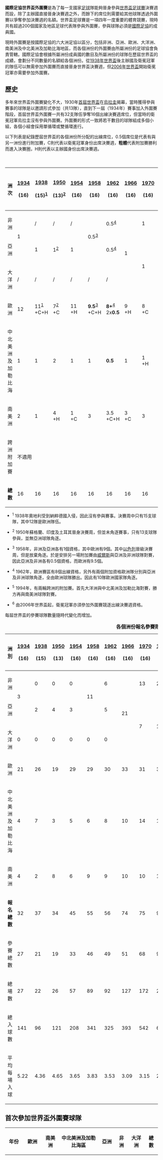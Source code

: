 {{noteTA
|G1=Football
}}
'''國際足協世界盃外圍賽'''是為了每一支國家[[足球|足球]]隊能夠晉身參與[[世界盃足球賽|世界盃足球賽]]決賽週而設，除了主辦國直接晉身決賽週之外，而餘下的席位則需要給其他球隊透過外圍賽以爭奪參加決賽週的名額。世界盃足球賽是一項四年一度重要的體育競賽，現時共有超過200個國家及地區足球代表隊參與外圍賽，參與球隊必須是[[國際足協|國際足協]]的成員國。

現時外圍賽是按國際足協的六大洲足協以區分，包括非洲、亞洲、歐洲、大洋洲、南美洲及中北美洲及加勒比海地區，而各個洲份的外圍賽由所屬洲份的足球協會負責管轄。國際足協會根據所屬洲份成員國的數目及所屬洲份的球隊在歷屆世界盃的成績，會劃分不同數量的名額給各個洲份。從[[1938年世界盃足球賽|1938年世界盃]]後主辦國及衛冕冠軍的隊伍可以無需參加外圍賽而直接晉身世界盃決賽週，但[[2006年世界盃足球賽|2006年世界盃]]開始衛冕冠軍亦需要參加外圍賽。

== 歷史 ==
多年來世界盃外圍賽變化不大，1930年[[1930年世界盃足球賽|首屆世界盃]]在[[烏拉圭|烏拉圭]]揭幕，當時獲得參與賽事的球隊是以邀請形式參加（共13隊），直到下一屆（1934年）賽事加入外圍賽階段，首屆世界盃外圍賽一共有32支隊伍爭奪16個出線決賽週席位，但當時的衛冕冠軍烏拉圭沒有參與外圍賽。外圍賽的形式一致將若干數目的球隊組成多個小組，各個小組會採用單循環或雙循環進行。

以下列表是紀錄歷屆世界盃的各個洲份所分配的出線席位，0.5個席位是代表有與另一洲份進行附加賽，C則代表以衛冕冠軍身份出席決賽週，'''粗體'''代表附加賽勝利而進入決賽圈，H則代表以主辦國身份出席決賽週。

{| class="wikitable"
|+'''各個洲份所分配的出線席位'''
|- style="background:#cccccc;" align=center
!洲次
![[1934年世界盃外圍賽|1934]]<br />{{flagicon|KIT}}<br />(16)
![[1938年世界盃外圍賽|1938]]<br />{{flagicon|France}}<br />(15)<sup>[[#1938q|1]]</sup>
![[1950年世界盃外圍賽|1950]]<br />{{flagicon|BRA|variant=1889}}<br />(13)<sup>[[#1950q|2]]</sup>
![[1954年世界盃外圍賽|1954]]<br />{{flagicon|Switzerland}}<br />(16)
![[1958年世界盃外圍賽|1958]]<br />{{flagicon|Sweden}}<br />(16)
![[1962年世界盃外圍賽|1962]]<br />{{flagicon|Chile}}<br />(16)
![[1966年世界盃外圍賽|1966]]<br />{{flagicon|England}}<br />(16)
![[1970年世界盃外圍賽|1970]]<br />{{flagicon|Mexico}}<br />(16)
![[1974年世界盃外圍賽|1974]]<br />{{flagicon|West Germany}}<br />(16)
![[1978年世界盃外圍賽|1978]]<br />{{flagicon|Argentina}}<br />(16)
![[1982年世界盃外圍賽|1982]]<br />{{flagicon|Spain}}<br />(24)
![[1986年世界盃外圍賽|1986]]<br />{{flagicon|Mexico}}<br />(24)
![[1990年世界盃外圍賽|1990]]<br />{{flagicon|Italy}}<br />(24)
![[1994年世界盃外圍賽|1994]]<br />{{flagicon|United States}}<br />(24)
![[1998年世界盃外圍賽|1998]]<br />{{flagicon|France}}<br />(32)
![[2002年世界盃外圍賽|2002]]<br />{{flagicon|South Korea}}<br>{{flagicon|Japan}}<br />(32)
![[2006年世界盃外圍賽|2006]]<br />{{flagicon|Germany}}<br />(32)<sup>[[#2006q|6]]</sup>
![[2010年世界盃外圍賽|2010]]<br />{{flagicon|South Africa}}<br />(32)
![[2014年世界盃外圍賽|2014]]<br />{{flagicon|Brazil}}<br />(32)
![[2018年世界盃外圍賽|2018]]<br>{{Flagicon|Russia}}<br>(32)
![[2022年國際足總世界盃外圍賽|2022]]<br>{{Flagicon|Qatar}}<br>(32)
![[2026年世界盃外圍賽|2026]]<br>{{flagicon|Canada}}<br>{{flagicon|United States}}<br>{{flagicon|Mexico}}<br>(48)
|- valign="center" align=center
|非洲
|rowspan="2" valign="center"|1||/||/||/||rowspan="2" valign="center"|0.5<sup>[[#1958q|3]]</sup>||0.5<sup>[[#1962q|4]]</sup>||rowspan="3" valign="center"|1||1||1||1||2||2||2||3||5||5||5||5<br />+H||5||5||5||9
|- valign="center" align=center
|亞洲
|1||1<sup>[[#1950q|2]]</sup>||1||0.5<sup>[[#1962q|4]]</sup>||rowspan="2" valign="center"|1||rowspan="2" valign="center"|1||rowspan="2" valign="center"|1||rowspan="2" valign="center"|2||2||2||2||'''3.5'''||2.5<br />+2H||4.5||4.5||4.5||'''4.5'''||4.5<br>+H||8
|- valign="center" align=center
|大洋洲
|/||/||/||/||/||/||0.5||0.5||0.25<sup>[[#1994q|5]]</sup>||0.5||0.5||'''0.5'''||'''0.5'''||0.5||0.5||0.5||1
|- valign="center" align=center
|歐洲
|12||11<sup>[[#1938q|1]]</sup><br />+C+H||7<sup>[[#1950q|2]]</sup><br />+C||11<br />+H||'''9.5'''<sup>[[#1958q|3]]</sup><br />+C+H||'''8+'''<sup>[[#1962q|4]]</sup><br />2x'''0.5'''||9<br />+H||8<br />+C||8.5<br />+H||'''8.5'''<br />+C||13<br />+H||'''12.5'''<br />+C||13<br />+H||12<br />+C||14<br />+H||'''13.5'''<br />+C||13<br />+H||13||13||13<br />+H||13||16
|- valign="center" align=center
|中北美洲及加勒比海
|1||1||2||1||1||'''0.5'''||1||1<br />+H||1||1||2||1<br />+H||2||1.25<sup>[[#1994q|5]]</sup><br />+H||3||3||'''3.5'''||3.5||'''3.5'''||'''3.5'''||3.5||6
|-valign="center" align=center
|南美洲
|2||1||4<br />+H||1<br />+C||3||3.5<br />+C+H||3<br />+C||3||'''2.5'''<br />+C||2.5<br />+H||3<br />+C||4||'''2.5'''<br />+C||'''3.5'''<sup>[[#1994q|5]]</sup>||4<br />+C||'''4.5'''||4.5||'''4.5'''||'''4.5'''<br />+H||4.5||4.5||6
|-valign="center" align=center
|跨洲附加賽
| colspan="21" |不適用
|2
|- style="background:#fdd; text-align:center;"
|'''總數'''
|16||16||16||16||16||16||16||16||16||16||24||24||24||24||32||32||32||32||32||32||32||48
|}

* <div id="1938q"><sup>1</sup> 1938年奧地利受到納粹德國入侵，因此沒有參與賽事。決賽周中只有15支球隊，其中12隊是歐洲隊伍。
* <div id="1950q"><sup>2</sup> 1950年蘇格蘭、印度及土耳其晉身決賽周，但並未角逐賽事，只有13支球隊參與，並無亞洲球隊角逐。
* <div id="1958q"><sup>3</sup> 1958年，非洲及亞洲各有1個資格，其中歐洲有9個。其中[[以色列足球國家隊|以色列]]晉級決賽周，但是放棄角逐。於是安排另一場附加賽由[[威爾斯足球代表隊|威爾斯]]與亞洲及非洲球隊對賽，因此亞洲及非洲各有0.5個資格，而歐洲有9.5個。
* <div id="1962q"><sup>4</sup> 1962年，歐洲賽區有8個出線資格，另外有兩個附加資格歐洲隊分別與亞洲及非洲球隊角逐，全由歐洲球隊勝出。因此有10隊歐洲國家隊角逐。
* <div id="1994q"><sup>5</sup> 1994年，有兩輪跨洲的附加賽。首先大洋洲與中北美洲及加勒比海對賽，勝方再與南美洲球隊對賽。
* <div id="2006q"><sup>6</sup> 由2006年世界盃起，衛冕冠軍亦須參加外圍賽競逐出線決賽週資格。

每屆世界盃的參賽球隊數量隨時代變化而增加。

{| class="wikitable"
|+'''各個洲份報名參賽隊伍的數目（包括報名後退出／被取消資格）'''
|- style="background:#cccccc;" align=center
!洲別
![[1934年世界盃外圍賽|1934]]<br />{{flagicon|Italy|1861}}<br />(16)
![[1938年世界盃外圍賽|1938]]<br />{{flagicon|France}}<br />(15)
![[1950年世界盃外圍賽|1950]]<br />{{flagicon|Brazil|1889}}<br />(13)
![[1954年世界盃外圍賽|1954]]<br />{{flagicon|Switzerland}}<br />(16)
![[1958年世界盃外圍賽|1958]]<br />{{flagicon|Sweden}}<br />(16)
![[1962年世界盃外圍賽|1962]]<br />{{flagicon|Chile}}<br />(16)
![[1966年世界盃外圍賽|1966]]<br />{{flagicon|England}}<br />(16)
![[1970年世界盃外圍賽|1970]]<br />{{flagicon|Mexico}}<br />(16)
![[1974年世界盃外圍賽|1974]]<br />{{flagicon|West Germany}}<br />(16)
![[1978年世界盃外圍賽|1978]]<br />{{flagicon|Argentina}}<br />(16)
![[1982年世界盃外圍賽|1982]]<br />{{flagicon|Spain}}<br />(24)
![[1986年世界盃外圍賽|1986]]<br />{{flagicon|Mexico}}<br />(24)
![[1990年世界盃外圍賽|1990]]<br />{{flagicon|Italy}}<br />(24)
![[1994年世界盃外圍賽|1994]]<br />{{flagicon|United States}}<br />(24)
![[1998年世界盃外圍賽|1998]]<br />{{flagicon|France}}<br />(32)
![[2002年世界盃外圍賽|2002]]<br />{{flagicon|South Korea}}<br>{{flagicon|Japan}}<br />(32)
![[2006年世界盃外圍賽|2006]]<br />{{flagicon|Germany}}<br />(32)
![[2010年世界盃外圍賽|2010]]<br />{{flagicon|South Africa}}<br />(32)
![[2014年世界盃外圍賽|2014]]<br />{{flagicon|Brazil}}<br />(32)
![[2018年世界盃外圍賽|2018]]<br />{{flagicon|Russia}}<br />(32)
|- valign="center" align=center
|非洲
|rowspan="2"|3||0||0||0||rowspan="2"|11||6||rowspan="3"|21||13||24||26||29||29||26||40||38||51||51||53||52||54
|- valign="center" align=center
|亞洲
|2||4||3||5||rowspan="2"|7||rowspan="2"|18||rowspan="2"|22||rowspan="2"|21||27||26||29||36||42||39||43||43||46
|- valign="center" align=center
|大洋洲
|0||0||0||0||0||0||4||5||7||10||10||12||11||11||11
|- valign="center" align=center
|歐洲
|21||26||19||29||29||30||33||31||33||32||34||33||33||39||50||51||52||53||53||54
|- valign="center" align=center
|中北美洲及加勒比海
|4||7||3||5||6||8||10||14||14||17||15||18||16||23||30||35||34||35||35||35
|- valign="center" align=center
|南美洲
|4||2||8||6||9||9||10||10||10||10||10||10||10||9||10||10||10||10||10||10
|- style="background:#ffdddd;" valign="center" align=center
|'''報名總數'''
|32||37||34||45||55||56||74||75||99||107||109||121||116||147||174||199||198||205||204||210
|-valign="center" align=center
|參賽總數
|27||21||19||33||46||49||51||68||90||95||103||110||103||130||168||193||194||200||203||208
|-valign="center" align=center
|總場數
|27||22||26||57||89||92||127||172||226||252||306||308||314||497||643||777||853||828||820||872
|-valign="center" align=center
|總入球數
|141||96||121||208||341||325||393||542||620||723||797||801||735||1446||1922||2452||2464||2344||2303||2454
|-valign="center" align=center
|平均每場入球
|5.22||4.36||4.65||3.65||3.83||3.53||3.09||3.15||2.74||2.87||2.60||2.60||2.34||2.91||2.99||3.16||2.91||2.75||2.81||2.81
|}

==首次參加世界盃外圍賽球隊==
{| class="wikitable" style="text-align: left;"
|-
!年份
!歐洲
!南美洲
!中北美洲及加勒比海區
!亞洲
!非洲
!大洋洲
!總數
|-
|style="text-align:center;"|{{flagicon|Italy|1861}}<br>[[1934年世界盃外圍賽|1934]]
|{{fb|AUT}}<br>{{fb|BEL}}<br>{{fb|BUL}}<br>{{fb|TCH}}<br>{{fb|EST}}<br>{{fb|FRA}}<br>{{fb|DEU|empire}}<br>{{fb|GRE|old}}<br>{{fb|HUN|1920}}<br>{{fb|IRL|name=愛爾蘭自由邦}}<br>{{fb|ITA|1861}}<sup>[[#ITAq|1]]</sup><br>{{fb|LTU|1918}}<br>{{flagicon|LUX}} [[盧森堡國家足球隊|盧森堡]]<br>{{fb|NED}}<br>{{fb|POL}}<br>{{fb|POR}}<br>{{fb|ROU}}<br>{{fb|ESP|1931}}<br>{{fb|SWE}}<br>{{fb|SUI}}<br>''{{fb|TUR}}''<br>{{fb|YUG}}||''{{fb|BRA}}''<br>''{{fb|PER}}''<br>''{{fb|ARG}}''<br>''{{fb|CHI}}''<sup>[[#1934q|2]]</sup>||{{fb|CUB}}<br>{{fb|Haiti|civil}}<br>{{fb|MEX|1934}}<br>{{fb|USA}}||{{flagicon|Palestine|Mandate}} [[以色列國家足球隊|以色列]]||{{fb|EGY|1922}}||沒有||27 
|-
|style="text-align:center;"|{{flagicon|France}}<br>[[1938年世界盃外圍賽|1938]]
|{{fb|FIN}}<br>{{flagicon|LVA}} [[拉脫維亞國家足球隊|拉脫維亞]]<br>{{fb|NOR}}||''{{fb|COL}}''||{{fb|CRC}}''<br>''[[File:Flag_of_Dutch_Guyana.svg|25px]] [[蘇利南國家足球隊|蘇利南]]''<br>''{{fb|SLV}}''||''{{fb|JPN}}''<br>{{fb|Dutch East Indies}}||沒有||沒有||4
|-
|style="text-align:center;"|{{flagicon|Brazil|1889}}<br>[[1950年世界盃外圍賽|1950]]
|{{fb|ENG}}<br>{{fb|NIR}}<br>{{fb|SCO}}<br>{{fb|WAL}}<br>{{fb|YUG}}<sup>[[#SFRYUGq|3]]</sup>||{{fb|BOL}}<br>{{fb|CHI}}<br>{{fb|PAR}}<br>''{{fb|ECU}}''<br>{{fb|URU}}||沒有||{{fb|ISR}}<sup>[[#ISRq|4]]</sup><br>{{fb|SYR|1932}}<br>''{{fb|Burma}}''<br>''{{fb|PHI}}''<br>''{{fb|IDN}}''<br>{{fb|IND}}||沒有||沒有||7
|-
|style="text-align:center;"|{{flagicon|Switzerland}}<br>[[1954年世界盃外圍賽|1954]]
|{{fb|SAA}}<br>{{fb|TUR}}<br>{{fb|FRG}}||{{fb|BRA|}}<br>{{fb|CHI}}<br>{{fb|PAR}}||沒有||{{fb|JPN}}<br>{{fb|KOR}}<br>''{{fb|ROC}}''<br>''{{fb|South Vietnam}}''||沒有||沒有||8
|-
|style="text-align:center;"|{{flagicon|Sweden}}<br>[[1958年世界盃外圍賽|1958]]
|{{fb|DEN}}<br>{{flagicon|East Germany}} [[東德國家足球隊|東德]]<br>{{fb|ISL}}<br>{{fb|URS|1955}}||{{fb|ARG|alt}}<br>{{fb|BOL}}<br>{{fb|COL}}<br>{{fb|PER}}<br>{{fb|URU}}<br>''{{fb|VEN}}''||{{fb|CAN|1957}}<br>{{fb|CRC}}<br>{{fb|GUA}}<br>{{fb|ANT|1959}}||{{fb|CHN}}<br>{{fb|IDN}}<br>''{{fb|HKG|1910}}''||{{fb|SUD|1956}}<br>''{{fb|ETH|1897}}''||沒有||17
|-
|style="text-align:center;"|{{flagicon|Chile}}<br>[[1962年世界盃外圍賽|1962]]
|{{fb|CYP}}||{{fb|ECU}}<br>{{fb|Dutch Guiana}}||{{fb|HON}}||沒有||{{fb|ETH|1897}}<br>{{fb|GHA}}<br>{{fb|MAR}}<br>{{fb|NGA}}<br>{{fb|TUN}}<br>''{{fb|UAR}}''||沒有||10
|-
|style="text-align:center;"|{{flagicon|England}}<br>[[1966年世界盃外圍賽|1966]]
|{{fb|ALB|1946}}||{{fb|VEN|1930}}||{{fb|JAM}}<br>{{fb|TRI}}||{{fb|PRK}}||''{{fb|CGO}}''<br>''{{fb|LBR}}''<br>''{{fb|GUI}}''<br>''{{fb|ALG}}''<br>''{{fb|LBY|1951}}''<br>''{{fb|CMR|1961}}''<br>''{{fb|MLI}}''<br>''{{fb|SEN}}''<br>''{{fb|GAB}}''<br>''{{fb|RSA|1928}}''||{{fb|AUS}}||6
|-
|style="text-align:center;"|{{flagicon|Mexico}}<br>[[1970年世界盃外圍賽|1970]]
|沒有||沒有||{{fb|BER}}<br>{{fb|SLV}}||沒有||{{fb|ALG}}<br>{{fb|CMR}}<br>{{fb|LBY|1951}}<br>{{fb|Rhodesia}}<br>{{fb|SEN}}<br>{{fb|ZAM}}||{{fb|NZL}}||9
|-
|style="text-align:center;"|{{flagicon|West Germany}}<br>[[1974年世界盃外圍賽|1974]]
|{{fb|MLT}}||沒有||{{fb|ATG}}<br>{{fb|PUR}}||{{fb|HKG|1959}}<br>{{fb|IRN|1964}}<br>{{fb|IRQ|1963}}<br>{{fb|KUW}}<br>{{fb|MAS}}<br>{{fb|South Vietnam}}<br>{{fb|THA}}||{{fb|CGO|1970}}<br>{{fb|CIV}}<br>{{fb|Dahomey}}<br>{{fb|GUI}}<br>{{fb|KEN}}<br>{{fb|LES|1966}}<br>{{fb|MRI}}<br>''{{fb|MAD}}''<br>{{fb|SLE}}<br>{{fb|TAN}}<br>{{fb|TOG}}<br>{{fb|ZAI}}||沒有||21
|-
|style="text-align:center;"|{{flagicon|Argentina}}<br>[[1978年世界盃外圍賽|1978]]
|沒有||{{fb|GUY}}<br>{{fb|SUR}}<sup>[[#SURq|5]]</sup>||{{fb|BAR}}<br>{{fb|DOM}}<br>{{fb|PAN}}||{{fb|BHR}}<br>{{fb|TPE}}<br>{{fb|QAT}}<br>{{fb|KSA}}<br>{{fb|SIN}}<br>''{{fb|SRI}}''<br>''{{fb|UAE}}''||{{fb|MWI}}<br>{{fb|MTN}}<br>{{fb|NIG}}<br>{{fb|UGA}}<br>{{fb|Upper Volta}}<br>''{{fb|CTA}}''||沒有||15
|-
|style="text-align:center;"|{{flagicon|Spain}}<br>[[1982年世界盃外圍賽|1982]]
|沒有||沒有||{{fb|GRN}}||{{fb|MAC|colonial}}||{{fb|GAM}}<br>{{fb|LBR}}<br>{{fb|MAD}}<br>{{fb|MOZ|1975}}<br>{{fb|SOM}}<br>{{fb|ZIM}}<sup>[[#ZIMq|6]]</sup>||{{fb|FIJ}}||9
|-
|style="text-align:center;"|{{flagicon|Mexico}}<br>[[1986年世界盃外圍賽|1986]]
|沒有||沒有||沒有||{{fb|BAN}}<br>{{fb|BRU}}<br>{{fb|IND}}<br>{{fb|JOR}}<br>{{fb|NEP}}<br>{{fb|North Yemen}}<br>{{fb|South Yemen}}<br>{{fb|UAE}}<br>''{{fb|OMA}}''<br>''{{fb|LIB}}''||{{fb|ANG}}<br>{{fb|BEN|1975}}<sup>[[#BENq|7]]</sup>||沒有||10
|-
|style="text-align:center;"|{{flagicon|Italy}}<br>[[1990年世界盃外圍賽|1990]]
|沒有||沒有||''{{fb|BLZ}}''||{{fb|OMA}}<br>{{fb|PAK}}<br>''{{fb|MDV}}''||{{fb|BFA}}<sup>[[#BFAq|8]]</sup><br>{{fb|GAB}}<br>''{{fb|RWA|1962}}''||沒有||4
|-
|style="text-align:center;"|{{flagicon|United States}}<br>[[1994年世界盃外圍賽|1994]]
|{{fb|FRO}}<br>{{fb|RUS}}<br>{{fb|SMR}}||沒有||{{fb|NCA}}<br>{{fb|LCA}}<br>{{fb|VIN}}||''{{fb|MYA}}''<br>{{fb|LIB}}<br>{{fb|SRI}}<br>{{fb|VIE}}<br>{{fb|YEM}}<sup>[[#reunq|9]]</sup>||{{fb|BOT}}<br>{{fb|BDI}}<br>''{{fb|STP}}''<br>{{fb|NAM}}<br>{{fb|RSA|1928}}<br>{{fb|SWZ}}||{{fb|SOL}}<br>{{fb|TAH}}<br>{{fb|VAN}}<br>{{fb|WSM}}||18
|-
|style="text-align:center;"|{{flagicon|France}}<br>[[1998年世界盃外圍賽|1998]]
|{{fb|ARM}}<br>{{fb|AZE}}<br>{{fb|BLR}}<br>{{fb|BIH|1992}}<br>{{fb|CRO}}<br>{{fb|CZE}}<sup>[[#splitq|10]]</sup><br>{{fb|GEO|1990}}<br>{{fb|GER}}<sup>[[#reunq|9]]</sup><br>{{fb|LIE}}<br>{{fb|MKD}}<br>{{fb|MDA}}<br>{{fb|SVK}}<sup>[[#splitq|10]]</sup><br>{{fb|SVN}}<br>{{fb|UKR}}<br>{{fb|Yugoslavia|FR}}<sup>[[#FRYUGq|11]]</sup>||沒有||{{fb|ARU}}<br>{{fb|BLZ}}<br>{{fb|CAY}}<br>{{fb|DMA}}<br>''{{fb|BAH}}''<br>{{fb|SKN}}||{{fb|CAM}}<br>{{fb|KAZ}}<br>{{fb|KGZ}}<br>{{fb|MDV}}<br>{{fb|PHI}}<br>{{fb|TJK}}<br>{{fb|TKM}}<br>{{fb|UZB}}||{{fb|COD|1997}}<sup>[[#CODq|12]]</sup><br>{{fb|GNB}}<br>{{fb|RWA|1962}}||{{fb|COK}}<br>{{fb|PNG}}<br>{{fb|SAM}}<br>{{fb|TGA}}||35
|-
|style="text-align:center;"|{{flagicon|South Korea}}{{flagicon|Japan}}<br>[[2002年世界盃外圍賽|2002]]
|{{fb|AND}}||沒有||{{fb|AIA}}<br>{{fb|BAH}}<br>{{fb|VGB}}<br>{{fb|MSR}}<br>{{fb|TCA}}<br>{{fb|VIR}}||{{fb|GUM}}<br>{{fb|LAO}}<br>{{fb|MGL}}<br>{{fb|PLE}}||{{fb|CPV}}<br>{{fb|CTA}}<br>{{fb|CHA}}<br>{{fb|DJI}}<br>{{fb|EQG}}<br>{{fb|ERI}}<br>{{fb|MLI}}<br>{{fb|STP}}<br>{{fb|SEY}}||{{fb|ASA}}||21
|-
|style="text-align:center;"|{{flagicon|Germany}}<br>[[2006年世界盃外圍賽|2006]]
|{{fb|SCG}}<sup>[[#SCGq|13]]</sup>||沒有||沒有||{{fb|AFG|2002}}||沒有||{{fb|NCL}}<sup>[[#nonq|14]]</sup>||3
|-
|style="text-align:center;"|{{flagicon|South Africa}}<br>[[2010年世界盃外圍賽|2010]]
|{{fb|MNE}}<sup>[[#splitq|10]]</sup><br>{{fb|SRB}}<sup>[[#splitq|10]]</sup>||沒有||沒有||{{fb|MYA}}<br>{{fb|TLS}}||{{fb|COM}}||{{fb|TUV}}<sup>[[#nonq|14]]</sup>||6
|-
|style="text-align:center;"|{{flagicon|Brazil}}<br>[[2014年世界盃外圍賽|2014]]
|沒有||沒有||沒有||沒有||沒有||沒有||0
|-
|style="text-align:center;"|{{flagicon|Russia}}<br>[[2018年世界盃外圍賽|2018]]
| {{fb|GIB}} <br> {{fb|科索沃}}||沒有||沒有||{{fb|BHU}}||{{fb|SSD}}||沒有||4
|}

*<div id="ITAq"><sup>1</sup> 儘管義大利是主辦國，義大利必須參加外圍賽。
*<div id="1934q"><sup>2</sup> 只有曾參加至少一場比賽的球隊才會當作首次參加世界盃外圍賽球隊。外圍賽開始前退出的球隊，以及因其他球隊退出而自動取得世界盃參賽資格的球隊都不包括在首次參加世界盃外圍賽球隊的名單之內。這些球隊以斜體字表示。
*<div id="SFRYUGq"><sup>3</sup> 首次以南斯拉夫社會主義聯邦共和國的名義參賽，在此之前前以南斯拉夫王國的名義參賽。
*<div id="ISRq"><sup>4</sup> 首次以以色列的名義參賽，在此之前以以色列家園的名義參賽。 
*<div id="SURq"><sup>5</sup> 首次以蘇里南的名義參賽，在此以前以荷屬圭亞那的名義參賽。
*<div id="ZIMq"><sup>6</sup> 首次以辛巴威的名義參賽，在此以前以羅德西亞的名義參賽。
*<div id="BENq"><sup>7</sup> 首次以貝寧的名義參賽，在此以前以達荷美的名義參賽。
*<div id="BFAq"><sup>8</sup> 首次以布吉納法索的名義參賽，在此以前以上沃爾特的名義參賽。
*<div id="reunq"><sup>9</sup> 再統一後首次參賽。
*<div id="splitq"><sup>10</sup> 分裂後首次參賽。
*<div id="FRYUGq"><sup>11</sup> 首次以南斯拉夫聯盟共和國的名義參賽，在此以前以南斯拉夫王國以及南斯拉夫社會主義聯邦共和國的名義參賽。
*<div id="CODq"><sup>12</sup> 首次以剛果民主共和國的名義參賽，在此以前以扎伊爾的名義參賽。
*<div id="SCGq"><sup>13</sup> 首次以塞爾維亞和黑山的名義參賽，在此以前以南斯拉夫聯盟共和國的名義參賽。
*<div id="nonq"><sup>14</sup> 外圍賽進行期間不是國際足聯(FIFA)的成員。

==世界盃冠軍球隊外圍賽成績==
{|class="sortable wikitable" style="text-align:center"
!width=30%|隊伍
!width=5%|場
!width=5%|勝
!width=5%|和
!width=5%|負
!width=5%|得球
!width=5%|失球
!width=5%|分
|- bgcolor=gold
|align=left|{{fb|Spain}}
|99||66||22||11||226||70||220
|-
|- bgcolor=gold
|align=left|{{fb|ENG}}
|92||62||19||11||226||60||205
|-
|- bgcolor=gold
|align=left|{{fb|ITA}}
|87||61||19||7||181||51||202
|-
|- bgcolor=gold
|align=left|{{fb|ARG}}
|102||59||24||19||181||96||201
|-
|- bgcolor=gold
|align=left|{{fb|BRA}}
|92||56||25||11||199||59||193
|-
|- bgcolor=gold
|align=left|{{fb|URU}}
|118||52||33||33||156||119||189
|-
|- bgcolor=gold
|align=left|{{fb|DEU|empire}} <small>(1934–1938)</small><br>{{fb|West Germany}} <small>(1950-1990)</small><br>{{fb|GER}} <small>(1994-)</small>
|74||55||17||2||213||56||182
|-
|- bgcolor=gold
|align=left|{{fb|FRA}}
|91||52||19||20||180||74||175
|}
===团队总体记录===
下表比较了参加资格认证的所有团队的总体记录。球队使用[[三分获胜|三分获胜]]系统按分数排序，然后按进球差排序，然后按得分排序。请注意，这个顺序并不代表任何官方排名，资格赛也不是所有球队之间的直接比赛。

“排位赛尝试”一栏只统计球队至少打了一场没有被取消的排位赛。如果球队获得了参加决赛的权利，即使最终没有出现在决赛中，尝试也被视为“成功”。

根据足球统计惯例，[[加时赛（体育）#协会足球赛|加时赛]]决定的比赛计入输赢，而[[点球决胜（协会足球）|点球决胜]]决定的比赛计入平局。

{| class="wikitable"
|-
! 图例
|- style="background:gold;"
| 这个队赢得了世界杯
|- style="background:#cfc;"
| 该队通过资格赛获得了参加主要比赛的资格
|- style="background:#ccccff;"
| 该队只有通过走台才能获得参加主要锦标赛的资格（古巴和印度尼西亚作为荷兰东印度群岛）
|- style="background:#e3c7ab;"
| 该队通过旁听获得了参加主赛的资格，但由于退出而没有参加（印度）
|- style="background:#ffffbb;"
| 该队仅以东道主身份自动获得主赛资格（卡塔尔）
|-
| 这个队没有资格参加主要比赛
|- style="background:#ccffff;"
| 获得主要比赛资格的退役球队（东德）
|- style="background:#C3C3C3;"
| 从未获得过主要赛事资格的退役球队（萨尔和南也门）
|- style="background:#ffcccc;"
| 该队不是国际足联成员，也没有资格参加主要赛事（图瓦卢）
|}

“粗体”中的球队目前正在参加或尚未开始参加[[2022年世界杯资格赛|2022年资格赛]]。该表更新为2021年6月进行的比赛。
<!-- SEE THE TALK PAGE REGARDING THE INCLUSION OR NON-INCLUSION OF CERTAIN MATCHES. -->
{|class="sortable wikitable" style="text-align:center"
|-
!rowspan="2"| 排名
!rowspan="2"| 队伍
!colspan="2"| 限定尝试次数
!rowspan="2"| 首次出线<br>在决赛中
!colspan="7"| 总体资质记录
!colspan="2"| Points
!rowspan="2"| Confederation
|-
!width=20| 总计
!width=20| 成功晋级
!width=20| {{tooltip|场|Played}}
!width=20| {{tooltip|胜|Won}}
!width=20| {{tooltip|平|Drawn}}
!width=20| {{tooltip|负|Lost}}
!width=20| {{tooltip|进|Goals for}}
!width=20| {{tooltip|失|Goals against}}
!width=20| {{tooltip|差|Goal difference}}
!width=40| 总计
!width=40| {{tooltip|均|Average points per game}}
|- style="background:#cfc;"
| 1
|align=left| '''{{fb|MEX}}'''
| 16 || 13 || 16 || 175 || 113 || 37 || 25 || 436 || 126 || +310 || 376 || 2.149 || CONCACAF
|- style="background:#cfc;"
| 2
|align=left| '''{{fb|AUS}}'''
| 15 || 5 || 5 || 149 || 90 || 36 || 23 || 390 || 115 || +275 || 306 || 2.054 || AFC
|- style="background:#cfc;"
| 3
|align=left| '''{{fb|KOR}}'''
| 15 || 9 || 10 || 141 || 87 || 37 || 17 || 286 || 87 || +199 || 298 || 2.113 || AFC
|- style="background:#cfc;"
| 4
|align=left| '''{{fb|CRC}}'''
| 16 || 5 || 5 || 172 || 85 || 43 || 44 || 295 || 176 || +119 || 298 || 1.733 || CONCACAF
|- style="background:#cfc;"
| 5
|align=left| '''{{fb|IRN}}'''
| 11 || 5 || 5 || 136 || 84 || 34 || 18 || 301 || 85 || +216 || 286 || 2.103 || AFC
|- style="background:#cfc;"
| 6
|align=left| '''{{fb|NED}}'''
| 19 || 10 || 10 || 128 || 84 || 24 || 20 || 307 || 97 || +210 || 276 || 2.156 || UEFA
|- style="background:gold;"
| 7
|align=left| '''{{fb|ESP}}'''
| 19 || 14 || 15 || 120 || 83 || 26 || 11 || 282 || 79 || +203 || 275 || 2.292 || UEFA
|- style="background:gold;"
| 8
|align=left| '''{{fb|ARG}}'''
| 14 || 12 || 17 || 142 || 78 || 39 || 25 || 244 || 132 || +112 || 273 || 1.923 || CONMEBOL
|- style="background:#cfc;"
| 9
|align=left| '''{{fb|POR}}'''
| 21 || 7 || 7 || 142 || 78 || 34 || 30 || 268 || 142 || +126 || 268 || 1.887 || UEFA
|- style="background:#cfc;"
| 10
|align=left| '''{{fb|SWE}}'''
| 20 || 11 || 12 || 133 || 82 || 21 || 30 || 271 || 121 || +150 || 267 || 2.008 || UEFA
|- style="background:#cfc;"
| 11
|align=left| '''{{fb|USA}}'''
| 18 || 8 || 10 || 154 || 77 || 36 || 41 || 266 || 181 || +85 || 267 || 1.734 || CONCACAF
|- style="background:#cfc;"
| 12
|align=left| '''{{fb|SRB}}'''<br>{{fb|SCG}}<br>{{fb|FR Yugoslavia|name=南斯拉夫联盟}}<br>{{fb|YUG|name=南斯拉夫联邦}}<br>{{fb|Kingdom of Yugoslavia|name=南斯拉夫王国}}
| 20 || 11 || 12 || 131 || 77 || 32 || 22 || 276 || 119 || +157 || 263 || 2.008 || UEFA
|- style="background:#cfc;"
| 13
|align=left| '''{{fb|BEL}}'''
| 20 || 12 || 13 || 136 || 79 || 26 || 31 || 289 || 143 || +146 || 263 || 1.934 || UEFA
|- style="background:gold;"
| 14
|align=left| '''{{fb|ENG}}'''
| 17 || 13 || 15 || 115 || 79 || 25 || 11 || 284 || 68 || +216 || 262 || 2.278 || UEFA
|- style="background:#cfc;"
| 15
|align=left| '''{{fb|CZE}}'''<br>{{fb|TCH|name=捷克和斯洛伐克}}<br>{{fb|TCH}}
| 20 || 9 || 9 || 141 || 76 || 30 || 35 || 273 || 120 || +153 || 258 || 1.830 || UEFA
|- style="background:gold;"
| 16
|align=left| '''{{fb|ITA}}'''
| 17 || 14 || 18 || 112 || 77 || 26 || 9 || 227 || 69 || +158 || 257 || 2.295 || UEFA
|- style="background:gold;"
| 17
|align=left| '''{{fb|URU}}'''
| 17 || 10 || 13 || 160 || 71 || 44 || 45 || 225 || 171 || +54 || 257 || 1.606 || CONMEBOL
|- style="background:#cfc;"
| 18
|align=left| '''{{fb|JPN}}'''
| 15 || 5 || 6 || 128 || 76 || 26 || 26 || 293 || 87 || +206 || 254 || 1.984 || AFC
|- style="background:gold;"
| 19
|align=left| '''{{fb|BRA}}'''
| 13 || 12 || 21 || 116 || 74 || 30 || 12 || 256 || 72 || +184 || 252 || 2.172 || CONMEBOL
|- style="background:#cfc;"
| 20
|align=left| '''{{fb|KSA}}'''
| 12 || 5 || 5 || 126 || 74 || 30 || 22 || 254 || 97 || +157 || 252 || 2.000 || AFC
|- style="background:#cfc;"
| 21
|align=left| '''{{fb|RUS}}'''<br>{{fb|URS}}
| 16 || 10 || 11 || 118 || 75 || 23 || 20 || 233 || 79 || +154 || 248 || 2.102 || UEFA
|- style="background:#cfc;"
| 22
|align=left| '''{{fb|HON}}'''
| 14 || 3 || 3 || 150 || 69 || 40 || 41 || 255 || 173 || +82 || 247 || 1.647 || CONCACAF
|- style="background:gold;"
| 23
|align=left| '''{{fb|GER}}'''<br>{{fb|FRG}}<br>{{fb|GER|1935}}
| 15 || 14 || 19 || 97 || 76 || 18 || 3 || 297 || 72 || +225 || 246 || 2.536 || UEFA
|- style="background:#cfc;"
| 24
|align=left| '''{{fb|PAR}}'''
| 18 || 6 || 8 || 160 || 67 || 34 || 59 || 207 || 196 || +11 || 235 || 1.469 || CONMEBOL
|- style="background:#cfc;"
| 25
|align=left| '''{{fb|CHN}}'''
| 12 || 1 || 1 || 116 || 72 || 17 || 27 || 260 || 77 || +183 || 233 || 2.009 || AFC
|- style="background:#cfc;"
| 26
|align=left| '''{{fb|SLV}}'''
| 14 || 2 || 2 || 146 || 68 || 29 || 49 || 252 || 169 || +83 || 233 || 1.596 || CONCACAF
|- style="background:#cfc;"
| 27
|align=left| '''{{fb|ROU}}'''
| 18 || 5 || 7 || 131 || 68 || 27 || 36 || 230 || 140 || +90 || 231 || 1.763 || UEFA
|- style="background:#cfc;"
| 28
|align=left| '''{{fb|SUI}}'''
| 20 || 10 || 11 || 134 || 65 || 34 || 35 || 209 || 149 || +60 || 229 || 1.709 || UEFA
|- style="background:gold;"
| 29
|align=left| '''{{fb|FRA}}'''
| 18 || 11 || 15 || 114 || 67 || 24 || 23 || 220 || 89 || +131 || 225 || 1.974 || UEFA
|- style="background:#cfc;"
| 30
|align=left| '''{{fb|COL}}'''
| 17 || 6 || 6 || 158 || 59 || 48 || 51 || 191 || 172 || +19 || 225 || 1.424 || CONMEBOL
|- style="background:#cfc;"
| 31
|align=left| '''{{fb|SCO}}'''
| 19 || 9 || 8 || 128 || 63 || 30 || 35 || 199 || 139 || +60 || 219 || 1.711 || UEFA
|- style="background:#cfc;"
| 32
|align=left| '''{{fb|CHI}}'''
| 16 || 6 || 9 || 152 || 62 || 32 || 58 || 225 || 203 || +22 || 218 || 1.434 || CONMEBOL
|- style="background:#cfc;"
| 33
|align=left| '''{{fb|DEN}}'''
| 16 || 5 || 5 || 125 || 61 || 30 || 34 || 226 || 141 || +85 || 213 || 1.704 || UEFA
|- style="background:#cfc;"
| 34
|align=left| '''{{fb|IRL|name=爱尔兰共和国}}'''<br>{{fb|IRL|name=爱尔兰}}<br>{{fb|Irish Free State}}
| 21 || 3 || 3 || 143 || 56 || 43 || 44 || 201 || 173 || +28 || 211 || 1.476 || UEFA
|- style="background:#cfc;"
| 35
|align=left| '''{{fb|AUT}}'''
| 19 || 8 || 7 || 126 || 60 || 29 || 37 || 217 || 143 || +74 || 209 || 1.659 || UEFA
|- style="background:#cfc;"
| 36
|align=left| '''{{fb|BUL}}'''
| 20 || 7 || 7 || 132 || 60 || 28 || 44 || 210 || 182 || +28 || 208 || 1.576 || UEFA
|- style="background:#cfc;"
| 37
|align=left| '''{{fb|HUN}}'''
| 19 || 8 || 9 || 125 || 60 || 27 || 38 || 226 || 167 || +59 || 207 || 1.656 || UEFA
|- style="background:#cfc;"
| 38
|align=left| '''{{fb|POL}}'''
| 19 || 8 || 8 || 120 || 61 || 22 || 37 || 235 || 148 || +87 || 205 || 1.708 || UEFA
|- style="background:#cfc;"
| 39
|align=left| '''{{fb|NGA}}'''
| 14 || 6 || 6 || 104 || 58 || 29 || 17 || 175 || 80 || +95 || 203 || 1.952 || CAF
|- style="background:#cfc;"
| 40
|align=left| {{fb|TRI}}
| 15 || 1 || 1 || 141 || 57 || 29 || 55 || 207 || 184 || +23 || 200 || 1.418 || CONCACAF
|- style="background:#cfc;"
| 41
|align=left| '''{{fb|TUN}}'''
| 14 || 5 || 5 || 104 || 57 || 28 || 19 || 180 || 84 || +96 || 199 || 1.913 || CAF
|- style="background:#cfc;"
| 42
|align=left| '''{{fb|CAN}}'''
| 15 || 1 || 1 || 123 || 54 || 34 || 35 || 192 || 137 || +55 || 196 || 1.593 || CONCACAF
|- style="background:#ffffbb;"
| 43
|align=left| {{fb|QAT}}
| 12 || 0 || 1 || 120 || 57 || 23 || 40 || 199 || 122 || +77 || 194 || 1.617 || AFC
|- style="background:#cfc;"
| 44
|align=left| '''{{fb|GRE}}'''
| 20 || 3 || 3 || 130 || 54 || 31 || 45 || 161 || 173 || −12 || 193 || 1.485 || UEFA
|- style="background:#cfc;"
| 45
|align=left| '''{{fb|MAR}}'''
| 14 || 5 || 5 || 111 || 51 || 38 || 22 || 150 || 80 || +70 || 191 || 1.721 || CAF
|-
| 46
|align=left| {{fb|GUA}}
| 16 || 0 || 0 || 126 || 52 || 32 || 42 || 208 || 150 || +58 || 188 || 1.492 || CONCACAF
|- style="background:#cfc;"
| 47
|align=left| '''{{fb|IRQ}}'''
| 12 || 1 || 1 || 109 || 53 || 26 || 30 || 215 || 107 || +108 || 185 || 1.697 || AFC
|- style="background:#cfc;"
| 48
|align=left| '''{{fb|ECU}}'''
| 16 || 3 || 3 || 149 || 50 || 33 || 66 || 183 || 212 || −29 || 183 || 1.228 || CONMEBOL
|-
| 49
|align=left| {{fb|UZB}}
| 7 || 0 || 0 || 102 || 54 || 19 || 29 || 195 || 104 || +91 || 181 || 1.775 || AFC
|- style="background:#cfc;"
| 50
|align=left| '''{{fb|NZL}}'''
| 13 || 2 || 2 || 96 || 53 || 18 || 25 || 221 || 99 || +122 || 177 || 1.844 || OFC
|- style="background:#cfc;"
| 51
|align=left| '''{{fb|CMR}}'''
| 13 || 7 || 7 || 87 || 51 || 22 || 14 || 144 || 66 || +78 || 175 || 2.011 || CAF
|- style="background:#cfc;"
| 52
|align=left| '''{{fb|EGY}}'''
| 14 || 3 || 3 || 93 || 52 || 19 || 22 || 165 || 89 || +76 || 175 || 1.882 || CAF
|- style="background:#cfc;"
| 53
|align=left| {{fb|KUW}}
| 13 || 1 || 1 || 101 || 52 || 16 || 33 || 179 || 99 || +80 || 172 || 1.703 || AFC
|- style="background:#cfc;"
| 54
|align=left| '''{{fb|TUR}}'''
| 18 || 3 || 2 || 131 || 49 || 25 || 57 || 186 || 192 || −6 || 172 || 1.313 || UEFA
|- style="background:#cfc;"
| 55
|align=left| '''{{fb|PER}}'''
| 17 || 4 || 5 || 155 || 44 || 38 || 73 || 170 || 225 || −55 || 170 || 1.097 || CONMEBOL
|- style="background:#cfc;"
| 56
|align=left| '''{{fb|NOR}}'''
| 19 || 3 || 3 || 129 || 46 || 30 || 53 || 174 || 181 || −7 || 168 || 1.302 || UEFA
|- style="background:#cfc;"
| 57
|align=left| '''{{fb|NIR}}'''<br>{{fb|EIR}}
| 19 || 3 || 3 || 136 || 43 || 37 || 56 || 149 || 163 || −14 || 166 || 1.221 || UEFA
|- style="background:#cfc;"
| 58
|align=left| '''{{fb|UAE}}'''
| 10 || 1 || 1 || 105 || 48 || 20 || 37 || 186 || 118 || +68 || 164 || 1.562 || AFC
|- style="background:#cfc;"
| 59
|align=left| '''{{fb|ISR}}'''<br>{{fb|PAL}}
| 21 || 1 || 1 || 125 || 41 || 35 || 49 || 171 || 182 || −11 || 158 || 1.264 || UEFA
|-
| 60
|align=left| '''{{fb|ZAM}}'''
| 13 || 0 || 0 || 96 || 45 || 20 || 31 || 145 || 88 || +57 || 155 || 1.615 || CAF
|- style="background:#cfc;"
| 61
|align=left| '''{{fb|BOL}}'''
| 17 || 1 || 3 || 156 || 40 || 31 || 85 || 186 || 298 || −112 || 151 || 0.968 || CONMEBOL
|-
| 62
|align=left| '''{{fb|SYR}}'''
| 15 || 0 || 0 || 92 || 43 || 20 || 29 || 196 || 104 || +92 || 149 || 1.620 || AFC
|- style="background:#cfc;"
| 63
|align=left| '''{{fb|CIV}}'''
| 11 || 3 || 3 || 78 || 41 || 25 || 12 || 144 || 67 || +77 || 148 || 1.897 || CAF
|- style="background:#cfc;"
| 64
|align=left| {{fb|HAI}}
| 15 || 1 || 1 || 95 || 42 || 17 || 36 || 165 || 124 || +41 || 143 || 1.505 || CONCACAF
|- style="background:#cfc;"
| 65
|align=left| '''{{fb|ALG}}'''
| 13 || 4 || 4 || 89 || 40 || 23 || 26 || 126 || 91 || +35 || 143 || 1.607 || CAF
|- style="background:#cfc;"
| 66
|align=left| '''{{fb|GHA}}'''
| 13 || 3 || 3 || 83 || 40 || 22 || 21 || 132 || 66 || +66 || 142 || 1.711 || CAF
|- style="background:#cfc;"
| 67
|align=left| '''{{fb|WAL}}'''
| 19 || 1 || 1 || 122 || 38 || 26 || 58 || 153 || 173 || −20 || 140 || 1.148 || UEFA
|- style="background:#cfc;"
| 68
|align=left| '''{{fb|JAM}}'''
| 11 || 1 || 1 || 104 || 37 || 27 || 40 || 115 || 132 || −17 || 138 || 1.327 || CONCACAF
|- style="background:#cfc;"
| 69
|align=left| {{fb|PRK}}
| 10 || 2 || 2 || 83 || 39 || 19 || 25 || 116 || 77 || +39 || 136 || 1.639 || AFC
|-
| 70
|align=left| {{fb|BHR}}
| 11 || 0 || 0 || 96 || 35 || 28 || 33 || 120 || 98 || +22 || 133 || 1.385 || AFC
|- style="background:#cfc;"
| 71
|align=left| '''{{fb|CRO}}'''
| 7 || 5 || 5 || 65 || 38 || 18 || 9 || 112 || 48 || +64 || 132 || 2.031 || UEFA
|- style="background:#cfc;"
| 72
|align=left| '''{{fb|UKR}}'''
| 7 || 1 || 1 || 73 || 35 || 25 || 13 || 111 || 55 || +56 || 130 || 1.781 || UEFA
|- style="background:#cfc;"
| 73
|align=left| '''{{fb|COD}}'''<br>{{fb|ZAI}}
| 10 || 1 || 1 || 76 || 36 || 17 || 23 || 128 || 84 || +44 || 125 || 1.645 || CAF
|-
| 74
|align=left| '''{{fb|OMA}}'''
| 9 || 0 || 0 || 78 || 35 || 19 || 24 || 131 || 76 || +55 || 124 || 1.590 || AFC
|-
| 75
|align=left| '''{{fb|FIN}}'''
| 20 || 0 || 0 || 131 || 32 || 25 || 74 || 137 || 290 || −153 || 121 || 0.924 || UEFA
|- style="background:#cfc;"
| 76
|align=left| '''{{fb|PAN}}'''
| 12 || 1 || 1 || 100 || 32 || 23 || 45 || 125 || 159 || −34 || 119 || 1.190 || CONCACAF
|- style="background:#cfc;"
| 77
|align=left| '''{{fb|SVK}}'''
| 7 || 1 || 1 || 67 || 33 || 16 || 18 || 114 || 67 || +47 || 115 || 1.716 || UEFA
|-
| 78
|align=left| '''{{fb|GUI}}'''
| 12 || 0 || 0 || 75 || 35 || 10 || 30 || 114 || 97 || +17 || 115 || 1.533 || CAF
|-
| 79
|align=left| {{fb|JOR}}
| 10 || 0 || 0 || 78 || 32 || 16 || 30 || 118 || 95 || +23 || 112 || 1.436 || AFC
|- style="background:#cfc;"
| 80
|align=left| '''{{fb|ISL}}'''
| 14 || 1 || 1 || 109 || 29 || 19 || 61 || 120 || 221 || −101 || 106 || 0.972 || UEFA
|-
| 81
|align=left| '''{{fb|VEN}}'''
| 14 || 0 || 0 || 146 || 26 || 26 || 94 || 123 || 323 || −200 || 104 || 0.712 || CONMEBOL
|- style="background:#cfc;"
| 82
|align=left| '''{{fb|SEN}}'''
| 12 || 2 || 2 || 63 || 26 || 22 || 15 || 90 || 56 || +34 || 100 || 1.587 || CAF
|- style="background:#cfc;"
| 83
|align=left| '''{{fb|ANG}}'''
| 10 || 1 || 1 || 63 || 26 || 22 || 15 || 82 || 58 || +24 || 100 || 1.587 || CAF
|-
| 84
|align=left| {{fb|THA}}
| 13 || 0 || 0 || 97 || 26 || 21 || 50 || 125 || 165 || −40 || 99 || 1.021 || AFC
|- style="background:#cfc;"
| 85
|align=left| '''{{fb|BIH}}'''
| 7 || 1 || 1 || 60 || 28 || 11 || 21 || 114 || 72 || +42 || 95 || 1.583 || UEFA
|- style="background:#cfc;"
| 86
|align=left| '''{{fb|SVN}}'''
| 7 || 2 || 2 || 65 || 26 || 15 || 24 || 83 || 71 || +12 || 93 || 1.431 || UEFA
|- style="background:#cfc;"
| 87
|align=left| '''{{fb|RSA}}'''
| 7 || 2 || 3 || 50 || 28 || 8 || 14 || 66 || 45 || +21 || 92 || 1.840 || CAF
|-
| 88
|align=left| '''{{fb|BFA}}'''<br>{{fb|Upper Volta}}
| 8 || 0 || 0 || 60 || 26 || 10 || 24 || 87 || 78 || +9 || 88 || 1.467 || CAF
|-
| 89
|align=left| {{fb|HKG}}
| 13 || 0 || 0 || 81 || 24 || 16 || 41 || 95 || 141 || −46 || 88 || 1.086 || AFC
|- style="background:#ccccff;"
| 90
|align=left| {{fb|CUB}}
| 13 || 0 || 1 || 72 || 22 || 20 || 30 || 92 || 105 || −13 || 86 || 1.194 || CONCACAF
|-
| 91
|align=left| '''{{fb|KEN}}'''
| 12 || 0 || 0 || 68 || 23 || 16 || 29 || 77 || 91 || −14 || 85 || 1.250 || CAF
|-
| 92
|align=left| '''{{fb|ZIM}}'''<br>{{fb|RHO}}
| 11 || 0 || 0 || 63 || 22 || 16 || 25 || 65 || 77 || −12 || 82 || 1.302 || CAF
|-
| 93
|align=left| {{fb|MAS}}
| 13 || 0 || 0 || 69 || 23 || 13 || 33 || 95 || 124 || −29 || 82 || 1.188 || AFC
|-
| 94
|align=left| '''{{fb|LBN}}'''
| 8 || 0 || 0 || 62 || 22 || 15 || 25 || 98 || 85 || +13 || 81 || 1.306 || AFC
|- style="background:#cfc;"
| 95
|align=left| '''{{fb|TOG}}'''
| 11 || 1 || 1 || 65 || 22 || 15 || 28 || 71 || 87 || −16 || 81 || 1.246 || CAF
|-
| 96
|align=left| {{fb|SUR}}<br>{{fb|NGY|name=荷兰圭亚那}}
| 15 || 0 || 0 || 69 || 22 || 14 || 33 || 106 || 115 || −9 || 80 || 1.159 || CONCACAF
|-
| 97
|align=left| '''{{fb|LBY}}'''
| 10 || 0 || 0 || 56 || 21 || 13 || 22 || 63 || 62 || +1 || 76 || 1.357 || CAF
|-
| 98
|align=left| '''{{fb|CGO}}'''
| 9 || 0 || 0 || 62 || 21 || 13 || 28 || 70 || 83 || −13 || 76 || 1.226 || CAF
|- style="background:#ccffff;"
| 99
|align=left| {{fb|GDR}}
| 9 || 1 || 1 || 47 || 22 || 8 || 17 || 87 || 65 || +22 || 74 || 1.574 || defunct
|-
| 100
|align=left| '''{{fb|GAB}}'''
| 8 || 0 || 0 || 57 || 21 || 11 || 25 || 57 || 65 || −8 || 74 || 1.298 || CAF
|-
| 101
|align=left| {{fb|SIN}}
| 12 || 0 || 0 || 76 || 21 || 11 || 44 || 81 || 143 || −62 || 74 || 0.974 || AFC
|- style="background:#ccccff;"
| 102
|align=left| {{fb|IDN}}<br>{{fb|DEI}}
| 13 || 0 || 1 || 79 || 19 || 17 || 43 || 92 || 170 || −78 || 74 || 0.937 || AFC
|-
| 103
|align=left| '''{{fb|ALB}}'''
| 13 || 0 || 0 || 107 || 20 || 14 || 73 || 75 || 190 || −115 || 74 || 0.692 || UEFA
|-
| 104
|align=left| '''{{fb|LVA}}'''
| 9 || 0 || 0 || 78 || 19 || 16 || 43 || 86 || 137 || −51 || 73 || 0.936 || UEFA
|-
| 105
|align=left| '''{{fb|SOL}}'''
| 7 || 0 || 0 || 54 || 21 || 9 || 24 || 112 || 113 || −1 || 72 || 1.333 || OFC
|-
| 106
|align=left| '''{{fb|FIJ}}'''
| 9 || 0 || 0 || 53 || 20 || 10 || 23 || 111 || 98 || +13 || 70 || 1.321 || OFC
|-
| 107
|align=left| {{fb|CUW}}<br>{{fb|ANT}}<br>{{fb|Territory of Curaçao|name=库拉索领地}}
| 17 || 0 || 0 || 66 || 16 || 20 || 30 || 69 || 119 || −50 || 68 || 1.030 || CONCACAF
|-
| 108
|align=left| '''{{fb|LTU}}'''
| 10 || 0 || 0 || 75 || 17 || 16 || 42 || 59 || 114 || −55 || 67 || 0.893 || UEFA
|-
| 109
|align=left| '''{{fb|SDN}}'''
| 13 || 0 || 0 || 66 || 16 || 18 || 32 || 59 || 102 || −43 || 66 || 1.000 || CAF
|-
| 110
|align=left| {{fb|TKM}}
| 7 || 0 || 0 || 46 || 20 || 5 || 21 || 72 || 70 || +2 || 65 || 1.413 || AFC
|-
| 111
|align=left| '''{{fb|NCL}}'''
| 4 || 0 || 0 || 35 || 18 || 8 || 9 || 87 || 36 || +51 || 62 || 1.771 || OFC
|-
| 112
|align=left| '''{{fb|MWI}}'''
| 11 || 0 || 0 || 60 || 15 || 17 || 28 || 57 || 83 || −26 || 62 || 1.033 || CAF
|-
| 113
|align=left| '''{{fb|CYP}}'''
| 16 || 0 || 0 || 117 || 16 || 14 || 87 || 88 || 300 || −212 || 62 || 0.530 || UEFA
|-
| 114
|align=left| '''{{fb|MKD}}'''<br>{{fb|MKD|name=马其顿}}
| 7 || 0 || 0 || 63 || 16 || 12 || 35 || 80 || 106 || −26 || 60 || 0.952 || UEFA
|-
| 115
|align=left| '''{{fb|LBR}}'''
| 10 || 0 || 0 || 60 || 16 || 12 || 32 || 42 || 86 || −44 || 60 || 1.000 || CAF
|-
| 116
|align=left| {{fb|TJK}}
| 7 || 0 || 0 || 44 || 17 || 8 || 19 || 77 || 67 || +10 || 59 || 1.341 || AFC
|-
| 117
|align=left| '''{{fb|TAH}}'''
| 7 || 0 || 0 || 43 || 17 || 8 || 18 || 66 || 81 || −15 || 59 || 1.372 || OFC
|-
| 118
|align=left| '''{{fb|EST}}'''
| 10 || 0 || 0 || 78 || 16 || 11 || 51 || 69 || 176 || −107 || 59 || 0.756 || UEFA
|-
| 119
|align=left| {{fb|BER}}
| 8 || 0 || 0 || 40 || 16 || 10 || 14 || 83 || 58 || +25 || 58 || 1.450 || CONCACAF
|-
| 120
|align=left| '''{{fb|UGA}}'''
| 9 || 0 || 0 || 42 || 15 || 9 || 18 || 41 || 57 || −16 || 54 || 1.286 || CAF
|-
| 121
|align=left| '''{{fb|BLR}}'''
| 7 || 0 || 0 || 60 || 14 || 12 || 34 || 65 || 107 || −42 || 54 || 0.900 || UEFA
|-
| 122
|align=left| '''{{fb|MLI}}'''
| 5 || 0 || 0 || 40 || 14 || 11 || 15 || 50 || 52 || −2 || 53 || 1.325 || CAF
|-
| 123
|align=left| '''{{fb|VIE}}'''<br>{{fb|VSO}}
| 9 || 0 || 0 || 49 || 16 || 5 || 28 || 56 || 86 || −30 || 53 || 1.082 || AFC
|-
| 124
|align=left| '''{{fb|ARM}}'''
| 7 || 0 || 0 || 65 || 13 || 14 || 38 || 58 || 124 || −66 || 53 || 0.815 || UEFA
|-
| 125
|align=left| {{fb|VIN}}
| 8 || 0 || 0 || 62 || 15 || 8 || 39 || 80 || 186 || −106 || 53 || 0.855 || CONCACAF
|-
| 126
|align=left| {{fb|YEM}}<br>{{fb|YAR}}
| 10 || 0 || 0 || 58 || 13 || 13 || 32 || 58 || 98 || −40 || 52 || 0.897 || AFC
|-
| 127
|align=left| {{fb|ATG}}
| 11 || 0 || 0 || 46 || 15 || 6 || 25 || 72 || 98 || −26 || 51 || 1.109 || CONCACAF
|-
| 128
|align=left| {{fb|SKN}}
| 7 || 0 || 0 || 36 || 14 || 8 || 14 || 72 || 62 || +10 || 50 || 1.389 || CONCACAF
|-
| 129
|align=left| {{fb|KGZ}}
| 7 || 0 || 0 || 39 || 15 || 5 || 19 || 57 || 61 || −4 || 50 || 1.282 || AFC
|- style="background:#e3c7ab;"
| 130
|align=left| {{fb|IND}}
| 9 || 0 || 0 || 51 || 11 || 15 || 25 || 49 || 94 || −45 || 48 || 0.941 || AFC
|-
| 131
|align=left| '''{{fb|KAZ}}'''
| 7 || 0 || 0 || 62 || 12 || 12 || 38 || 72 || 131 || −59 || 48 || 0.774 || UEFA
|-
| 132
|align=left| '''{{fb|MNE}}'''
| 4 || 0 || 0 || 33 || 12 || 10 || 11 || 53 || 46 || +7 || 46 || 1.394 || UEFA
|-
| 133
|align=left| '''{{fb|BEN}}'''<br>{{fb|DAH}}
| 8 || 0 || 0 || 44 || 13 || 7 || 24 || 46 || 89 || −43 || 46 || 1.045 || CAF
|-
| 134
|align=left| {{fb|SLE}}
| 11 || 0 || 0 || 47 || 12 || 9 || 26 || 41 || 72 || −31 || 45 || 0.957 || CAF
|-
| 135
|align=left| '''{{fb|MAD}}'''
| 9 || 0 || 0 || 36 || 12 || 8 || 16 || 45 || 51 || −6 || 44 || 1.222 || CAF
|-
| 136
|align=left| '''{{fb|GEO}}'''
| 7 || 0 || 0 || 59 || 9 || 17 || 33 || 53 || 93 || −40 || 44 || 0.746 || UEFA
|-
| 137
|align=left| {{fb|PLE}}
| 6 || 0 || 0 || 34 || 12 || 7 || 15 || 58 || 46 || +12 || 43 || 1.265 || AFC
|-
| 138
|align=left| {{fb|DOM}}
| 9 || 0 || 0 || 33 || 12 || 6 || 15 || 50 || 54 || −4 || 42 || 1.273 || CONCACAF
|-
| 139
|align=left| '''{{fb|CPV}}'''
| 5 || 0 || 0 || 34 || 13 || 3 || 18 || 34 || 46 || −12 || 42 || 1.235 || CAF
|-
| 140
|align=left| '''{{fb|ETH}}'''
| 12 || 0 || 0 || 43 || 10 || 12 || 21 || 48 || 66 || −18 || 42 || 0.977 || CAF
|-
| 141
|align=left| '''{{fb|NAM}}'''
| 8 || 0 || 0 || 44 || 11 || 9 || 24 || 41 || 83 || −42 || 42 || 0.955 || CAF
|-
| 142
|align=left| '''{{fb|VAN}}'''
| 7 || 0 || 0 || 37 || 12 || 3 || 22 || 76 || 89 || −13 || 39 || 1.054 || OFC
|-
| 143
|align=left| {{fb|BRB}}
| 9 || 0 || 0 || 41 || 11 || 6 || 24 || 38 || 76 || −38 || 39 || 0.951 || CONCACAF
|-
| 144
|align=left| '''{{fb|MOZ}}'''
| 9 || 0 || 0 || 36 || 10 || 8 || 18 || 33 || 50 || −17 || 38 || 1.056 || CAF
|-
| 145
|align=left| {{fb|BAN}}
| 10 || 0 || 0 || 58 || 10 || 8 || 40 || 37 || 141 || −104 || 38 || 0.655 || AFC
|-
| 146
|align=left| {{fb|BOT}}
| 7 || 0 || 0 || 36 || 10 || 6 || 20 || 33 || 53 || −20 || 36 || 1.000 || CAF
|-
| 147
|align=left| '''{{fb|AZE}}'''
| 7 || 0 || 0 || 60 || 7 || 14 || 39 || 30 || 107 || −77 || 35 || 0.583 || UEFA
|-
| 148
|align=left| '''{{fb|RWA}}'''
| 7 || 0 || 0 || 38 || 8 || 9 || 21 || 39 || 54 || −15 || 33 || 0.868 || CAF
|-
| 149
|align=left| '''{{fb|TAN}}'''
| 10 || 0 || 0 || 35 || 7 || 12 || 16 || 37 || 52 || −15 || 33 || 0.943 || CAF
|-
| 150
|align=left| '''{{fb|NIG}}'''
| 7 || 0 || 0 || 30 || 9 || 5 || 16 || 27 || 48 || −21 || 32 || 1.067 || CAF
|-
| 151
|align=left| {{fb|BLZ}}
| 7 || 0 || 0 || 29 || 8 || 6 || 15 || 37 || 59 || −22 || 30 || 1.034 || CONCACAF
|-
| 152
|align=left| {{fb|GUY}}
| 11 || 0 || 0 || 38 || 8 || 6 || 24 || 40 || 89 || −49 || 30 || 0.789 || CONCACAF
|-
| 153
|align=left| {{fb|MDV}}
| 7 || 0 || 0 || 40 || 9 || 3 || 28 || 43 || 140 || −97 || 30 || 0.750 || AFC
|-
| 154
|align=left| '''{{fb|FRO}}'''
| 8 || 0 || 0 || 73 || 7 || 8 || 58 || 36 || 192 || −156 || 29 || 0.397 || UEFA
|-
| 155
|align=left| {{fb|NCA}}
| 8 || 0 || 0 || 25 || 9 || 1 || 15 || 35 || 45 || −10 || 28 || 1.120 || CONCACAF
|-
| 156
|align=left| {{fb|PUR}}
| 10 || 0 || 0 || 29 || 7 || 7 || 15 || 32 || 57 || −25 || 28 || 0.966 || CONCACAF
|-
| 157
|align=left| '''{{fb|SAM}}'''<br>{{fb|WSM}}
| 6 || 0 || 0 || 26 || 9 || 1 || 16 || 37 || 88 || −51 || 28 || 1.077 || OFC
|-
| 158
|align=left| '''{{fb|MDA}}'''
| 7 || 0 || 0 || 61 || 5 || 13 || 43 || 37 || 128 || −91 || 28 || 0.459 || UEFA
|-
| 159
|align=left| '''{{fb|LUX}}'''
| 21 || 0 || 0 || 136 || 6 || 10 || 120 || 71 || 436 || −365 || 28 || 0.206 || UEFA
|-
| 160
|align=left| '''{{fb|PNG}}'''
| 4 || 0 || 0 || 22 || 7 || 6 || 9 || 43 || 36 || +7 || 27 || 1.227 || OFC
|-
| 161
|align=left| {{fb|GRN}}
| 8 || 0 || 0 || 29 || 8 || 3 || 18 || 51 || 59 || −8 || 27 || 0.931 || CONCACAF
|-
| 162
|align=left| {{fb|BDI}}
| 7 || 0 || 0 || 22 || 7 || 5 || 10 || 19 || 28 || −9 || 26 || 1.182 || CAF
|-
| 163
|align=left| {{fb|PHI}}
| 5 || 0 || 0 || 29 || 7 || 5 || 17 || 28 || 68 || −40 || 26 || 0.897 || AFC
|-
| 164
|align=left| {{fb|GAM}}
| 9 || 0 || 0 || 26 || 6 || 6 || 14 || 21 || 39 || −18 || 24 || 0.923 || CAF
|-
| 165
|align=left| {{fb|LCA}}
| 7 || 0 || 0 || 24 || 7 || 1 || 16 || 32 || 62 || −30 || 22 || 0.917 || CONCACAF
|-
| 166
|align=left| '''{{fb|TGA}}'''
| 6 || 0 || 0 || 22 || 7 || 1 || 14 || 23 || 82 || −59 || 22 || 1.000 || OFC
|-
| 167
|align=left| {{fb|NEP}}
| 8 || 0 || 0 || 38 || 6 || 4 || 28 || 27 || 122 || −95 || 22 || 0.579 || AFC
|-
| 168
|align=left| {{fb|TPE}}<br>{{fb|ROC}}
| 12 || 0 || 0 || 66 || 6 || 4 || 56 || 39 || 234 || −195 || 22 || 0.333 || AFC
|-
| 169
|align=left| {{fb|CHA}}
| 6 || 0 || 0 || 18 || 6 || 2 || 10 || 16 || 26 || −10 || 20 || 1.111 || CAF
|-
| 170
|align=left| {{fb|MNG}}
| 6 || 0 || 0 || 24 || 6 || 1 || 17 || 17 || 75 || −58 || 19 || 0.792 || AFC
|-
| 171
|align=left| '''{{fb|EQG}}'''
| 6 || 0 || 0 || 22 || 5 || 3 || 14 || 19 || 37 || −18 || 18 || 0.818 || CAF
|-
| 172
|align=left| {{fb|SRI}}
| 8 || 0 || 0 || 39 || 4 || 6 || 29 || 26 || 99 || −73 || 18 || 0.462 || AFC
|-
| 173
|align=left| {{fb|SWZ}}<br>{{fb|SWZ|name=Swaziland}}
| 8 || 0 || 0 || 21 || 4 || 5 || 12 || 16 || 41 || −25 || 17 || 0.810 || CAF
|-
| 174
|align=left| {{fb|DMA}}
| 7 || 0 || 0 || 24 || 4 || 5 || 15 || 20 || 58 || −38 || 17 || 0.708 || CONCACAF
|-
| 175
|align=left| {{fb|MYA}}
| 4 || 0 || 0 || 22 || 5 || 2 || 15 || 17 || 73 || −56 || 17 || 0.773 || AFC
|-
| 176
|align=left| '''{{fb|MLT}}'''
| 13 || 0 || 0 || 105 || 2 || 11 || 92 || 36 || 308 || −272 || 17 || 0.162 || UEFA
|-
| 177
|align=left| {{fb|ARU}}
| 7 || 0 || 0 || 20 || 5 || 1 || 14 || 26 || 61 || −35 || 16 || 0.800 || CONCACAF
|-
| 178
|align=left| {{fb|LES}}
| 8 || 0 || 0 || 26 || 2 || 10 || 14 || 15 || 52 || −37 || 16 || 0.615 || CAF
|-
| 179
|align=left| {{fb|BAH}}
| 6 || 0 || 0 || 18 || 4 || 4 || 10 || 20 || 58 || −38 || 16 || 0.889 || CONCACAF
|-
| 180
|align=left| {{fb|AFG}}
| 5 || 0 || 0 || 22 || 4 || 4 || 14 || 15 || 60 || −45 || 16 || 0.727 || AFC
|-
| 181
|align=left| {{fb|CAM}}
| 6 || 0 || 0 || 36 || 4 || 4 || 28 || 22 || 135 || −113 || 16 || 0.444 || AFC
|-
| 182
|align=left| {{fb|MAC}}
| 10 || 0 || 0 || 37 || 4 || 2 || 31 || 16 || 168 || −152 || 14 || 0.378 || AFC
|-
| 183
|align=left| '''{{fb|GNB}}'''
| 7 || 0 || 0 || 14 || 3 || 4 || 7 || 11 || 20 || −9 || 13 || 0.929 || CAF
|-
| 184
|align=left| {{fb|LAO}}
| 5 || 0 || 0 || 28 || 3 || 4 || 21 || 23 || 125 || −102 || 13 || 0.464 || AFC
|-
| 185
|align=left| '''{{fb|LIE}}'''
| 7 || 0 || 0 || 63 || 2 || 6 || 55 || 24 || 195 || −171 || 12 || 0.190 || UEFA
|-
| 186
|align=left| '''{{fb|COK}}'''
| 6 || 0 || 0 || 20 || 3 || 1 || 16 || 16 || 63 || −47 || 10 || 0.500 || OFC
|-
| 187
|align=left| {{fb|GUM}}
| 3 || 0 || 0 || 20 || 3 || 1 || 16 || 10 || 84 || −74 || 10 || 0.500 || AFC
|-
| 188
|align=left| '''{{fb|ASA}}'''
| 5 || 0 || 0 || 18 || 3 || 1 || 14 || 11 || 136 || −125 || 10 || 0.556 || OFC
|-
| 189
|align=left| '''{{fb|MTN}}'''
| 6 || 0 || 0 || 16 || 2 || 3 || 11 || 13 || 31 || −18 || 9 || 0.562 || CAF
|-
| 190
|align=left| {{fb|MSR}}
| 6 || 0 || 0 || 13 || 2 || 3 || 8 || 17 || 49 || −32 || 9 || 0.692 || CONCACAF
|-
| 191
|align=left| {{fb|BHU}}
| 2 || 0 || 0 || 12 || 3 || 0 || 9 || 9 || 58 || −49 || 9 || 0.750 || AFC
|-
| 192
|align=left| {{fb|VIR}}
| 6 || 0 || 0 || 19 || 3 || 0 || 16 || 8 || 95 || −87 || 9 || 0.474 || CONCACAF
|-
| 193
|align=left| '''{{fb|AND}}'''
| 6 || 0 || 0 || 55 || 2 || 3 || 50 || 15 || 170 || −155 || 9 || 0.164 || UEFA
|-
| 194
|align=left| '''{{fb|DJI}}'''
| 5 || 0 || 0 || 15 || 2 || 2 || 11 || 8 || 57 || −49 || 8 || 0.533 || CAF
|-
| 195
|align=left| {{fb|STP}}
| 5 || 0 || 0 || 10 || 2 || 1 || 7 || 5 || 25 || −20 || 7 || 0.700 || CAF
|-
| 196
|align=left| {{fb|SOM}}
| 7 || 0 || 0 || 13 || 1 || 3 || 9 || 3 || 29 || −26 || 6 || 0.462 || CAF
|-
| 197
|align=left| {{fb|MRI}}
| 8 || 0 || 0 || 20 || 1 || 3 || 16 || 14 || 52 || −38 || 6 || 0.300 || CAF
|-
| 198
|align=left| {{fb|CAY}}
| 7 || 0 || 0 || 20 || 0 || 6 || 14 || 8 || 53 || −45 || 6 || 0.300 || CONCACAF
|-
| 199
|align=left| {{fb|BRU}}
| 4 || 0 || 0 || 16 || 2 || 0 || 14 || 5 || 62 || −57 || 6 || 0.375 || AFC
|- style="background:#C3C3C3;"
| 200
|align=left| {{fb|SAA}}
| 1 || 0 || 0 || 4 || 1 || 1 || 2 || 4 || 8 || −4 || 4 || 1.000 || defunct
|-
| 201
|align=left| '''{{fb|CTA}}'''
| 3 || 0 || 0 || 10 || 1 || 1 || 8 || 8 || 21 || −13 || 4 || 0.400 || CAF
|-
| 202
|align=left| {{fb|COM}}
| 4 || 0 || 0 || 10 || 0 || 4 || 6 || 5 || 21 || −16 || 4 || 0.400 || CAF
|-
| 203
|align=left| {{fb|PAK}}
| 9 || 0 || 0 || 32 || 0 || 4 || 28 || 13 || 122 || −109 || 4 || 0.125 || AFC
|-
| 204
|align=left| {{fb|ERI}}
| 5 || 0 || 0 || 10 || 0 || 3 || 7 || 4 || 20 || −16 || 3 || 0.300 || CAF
|-
| 205
|align=left| {{fb|VGB}}
| 6 || 0 || 0 || 14 || 0 || 3 || 11 || 7 || 53 || −46 || 3 || 0.214 || CONCACAF
|-
| 206
|align=left| {{fb|TCA}}
| 6 || 0 || 0 || 13 || 1 || 0 || 12 || 6 || 68 || −62 || 3 || 0.231 || CONCACAF
|-
| 207
|align=left| {{fb|SSD}}
| 2 || 0 || 0 || 4 || 0 || 2 || 2 || 2 || 7 || −5 || 2 || 0.500 || CAF
|-
| 208
|align=left| {{fb|SEY}}
| 6 || 0 || 0 || 16 || 0 || 2 || 14 || 6 || 46 || −40 || 2 || 0.125 || CAF
|-
| 209
|align=left| '''{{fb|SMR}}'''
| 8 || 0 || 0 || 69 || 0 || 2 || 67 || 11 || 320 || −309 || 2 || 0.029 || UEFA
|- style="background:#C3C3C3;"
| 210
|align=left| {{fb|YMD}}
| 1 || 0 || 0 || 2 || 0 || 1 || 1 || 4 || 7 || −3 || 1 || 0.500 || defunct
|- style="background:#ffcccc;"
| 211
|align=left| {{fb|TUV}}
| 1 || 0 || 0 || 4 || 0 || 1 || 3 || 2 || 22 || −20 || 1 || 0.250 || OFC
|-
| 212
|align=left| '''{{fb|KVX}}'''
| 2 || 0 || 0 || 12 || 0 || 1 || 11 || 4 || 30 || −26 || 1 || 0.083 || UEFA
|-
| 213
|align=left| {{fb|AIA}}
| 6 || 0 || 0 || 14 || 0 || 1 || 13 || 2 || 64 || −62 || 1 || 0.071 || CONCACAF
|-
| 214
|align=left| '''{{fb|GIB}}'''
| 2 || 0 || 0 || 13 || 0 || 0 || 13 || 4 || 61 || −57 || 0 || 0.000 || UEFA
|-
| 215
|align=left| {{fb|TLS}}
| 4 || 0 || 0 || 16 || 0 || 0 || 16 || 6 || 80 || −74 || 0 || 0.000 || AFC
|}

== 參見 ==
* [[國際足協女子世界盃外圍賽|國際足協女子世界盃外圍賽]]

== 外部連結 ==
* [http://www.fifa.com/mm/document/fifafacts/mcwc/ip-301%5f11a%5ffwc-prelstats%5f8828.pdf FIFA World Cup Preliminary Competition Statistics (from FIFA.com)] {{Wayback|url=http://www.fifa.com/mm/document/fifafacts/mcwc/ip-301%5f11a%5ffwc-prelstats%5f8828.pdf |date=20081031041241 }}
* [http://www.fifa.com/mm/document/fifafacts/mcwc/fwc%5fprel%5fhistory%5fby%5fyear%5f25982.pdf FIFA World Cup Preliminary History (from FIFA.com)] {{Wayback|url=http://www.fifa.com/mm/document/fifafacts/mcwc/fwc%5fprel%5fhistory%5fby%5fyear%5f25982.pdf |date=20090902130947 }}
* [http://www.fifa.com/mm/document/tournament/competition/fifa%5fwc%5fsouth%5fafrica%5f2010%5fregulations%5fen%5f14123.pdf FIFA World Cup 2010 Regulations]{{Wayback|url=http://www.fifa.com/mm/document/tournament/competition/fifa%5fwc%5fsouth%5fafrica%5f2010%5fregulations%5fen%5f14123.pdf |date=20070926230651 }}

{{世界盃足球賽}}
{{國際足球}}

[[Category:國際足協世界盃外圍賽|]]
[[Category:國際足協世界盃|Q]]